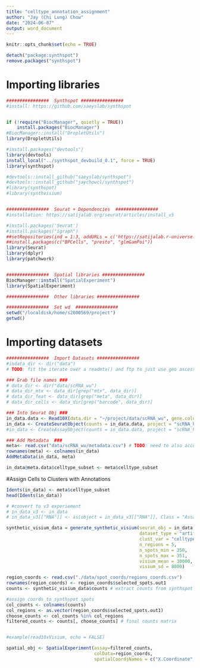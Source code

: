 ```yaml
---
title: "celltype_annotation_assignment"
author: "Jay (Chi Lung) Chow"
date: "2024-06-07"
output: word_document
---
```


```r
knitr::opts_chunk$set(echo = TRUE)
```

```r

detach("package:synthspot")
remove.packages("synthspot")


```


# Importing libraries

```r

################  Synthspot ################
#install: https://github.com/saeyslab/synthspot


if (!require("BiocManager", quietly = TRUE))
    install.packages("BiocManager")
#BiocManager::install("DropletUtils")
library(DropletUtils)

#install.packages("devtools")
library(devtools)
install_local("../synthspot_devbuild_0.1", force = TRUE)
library(synthspot)

#devtools::install_github("saeyslab/synthspot")
#devtools::install_github("jaychowcl/synthspot")
#library(synthspot)
#library(synthvisium)


################  Seurat + Dependencies  ################
#installation: https://satijalab.org/seurat/articles/install_v5

#install.packages('Seurat')
#install.packages("igraph")
##setRepositories(ind = 1:3, addURLs = c('https://satijalab.r-universe.dev', 'https://bnprks.r-universe.dev/'))
##install.packages(c("BPCells", "presto", "glmGamPoi"))
library(Seurat)
library(dplyr)
library(patchwork)


################  Spatial libraries ################
BiocManager::install("SpatialExperiment")
library(SpatialExperiment)

################  Other libraries ################  

################  Set wd  ################  
setwd("/localdisk/home/s2600569/project")
getwd()

```
# Importing datasets

```r

################  Import Datasets ################  
#indata_dir <- dir("data")
# TODO: fit the iterate over a readmtx() and ftp to just use geo ascessions https://github.com/satijalab/seurat/issues/4096

### Grab file names ###
# data_dir <- dir("data/scRNA_wu") 
# data_dir_mtx <- data_dir[grep("mtx", data_dir)]
# data_dir_feat <- data_dir[grep("meta", data_dir)]
# data_dir_cells <- data_dir[grep("barcode", data_dir)]

### Into Seurat Obj ###
in_data.data <- Read10X(data.dir = "~/project/data/scRNA_wu", gene.column=1) # TODO: need to also account for diff gene column. see https://github.com/satijalab/seurat/issues/1388
in_data <- CreateSeuratObject(counts = in_data.data, project = "scRNA_humanbreastcancer", min.cells = 3, min.features = 200)# TODO: ask if need to alter min.cells and min.features
#in_data <- CreateAssayObject(counts = in_data.data, project = "scRNA_humanbreastcancer", min.cells = 3, min.features = 200)

### Add Metadata  ###
meta<- read.csv("data/scRNA_wu/metadata.csv") # TODO: need to also account for diff metadata file
rownames(meta) <- colnames(in_data)
AddMetaData(in_data, meta)

in_data@meta.data$celltype_subset <- meta$celltype_subset

```

#Assign Cells to Clusters with Annotations

```r

Idents(in_data) <- meta$celltype_subset
head(Idents(in_data))

```
```r
# #convert to v3 experiement
# in_data_v3 <- in_data
# in_data_v3[["RNA"]] <- as(object = in_data_v3[["RNA"]], Class = "Assay")

synthetic_visium_data = generate_synthetic_visium(seurat_obj = in_data, 
                                                  dataset_type = "artificial_uniform_distinct", 
                                                  clust_var = "celltype_subset", 
                                                  n_regions = 5, 
                                                  n_spots_min = 350, 
                                                  n_spots_max = 351, 
                                                  visium_mean = 30000, 
                                                  visium_sd = 8000)


```
```r

region_coords <- read.csv("./data/spot_coords/regions_coords.csv")
rownames(region_coords) <- region_coords$selected_spots.out1
counts <- synthetic_visium_data$counts # extract counts from synthspot

#assign coords to synthspot spots
col_counts <- colnames(counts)
col_regions <- as.vector(region_coords$selected_spots.out1)
choose_counts <- col_counts %in% col_regions
filtered_counts <- counts[, choose_counts] # final counts matrix


#example(read10xVisium, echo = FALSE)

```

```r

spatial_obj <- SpatialExperiment(assay=filtered_counts,
                                 colData=region_coords,
                                 spatialCoordsNames = c("X.Coordinate", "Y.Coordinate"))


```















